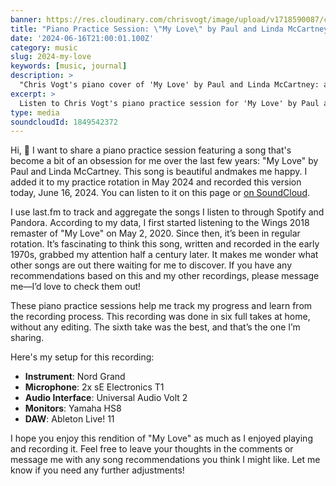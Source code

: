 ```yaml
---
banner: https://res.cloudinary.com/chrisvogt/image/upload/v1718590087/chrisvogt-me/thumbnails/my-love-banner.webp
title: "Piano Practice Session: \"My Love\" by Paul and Linda McCartney"
date: '2024-06-16T21:00:01.100Z'
category: music
slug: 2024-my-love
keywords: [music, journal]
description: >
  "Chris Vogt's piano cover of 'My Love' by Paul and Linda McCartney: a detailed look at his practice session and recording setup."
excerpt: >
  Listen to Chris Vogt's piano practice session for 'My Love' by Paul and Linda McCartney.
type: media
soundcloudId: 1849542372
---
```


Hi, 👋 I want to share a piano practice session featuring a song that's become a bit of an obsession for me over the last few years: "My Love" by Paul and Linda McCartney. This song is beautiful andmakes me happy. I added it to my practice rotation in May 2024 and recorded this version today, June 16, 2024. You can listen to it on this page or [on SoundCloud](https://soundcloud.com/c1v0/my-love?si=14046d3a28a94465a1fc92388bdff4e2&utm_source=clipboard&utm_medium=text&utm_campaign=social_sharing).

I use last.fm to track and aggregate the songs I listen to through Spotify and Pandora. According to my data, I first started listening to the Wings 2018 remaster of "My Love" on May 2, 2020. Since then, it’s been in regular rotation. It’s fascinating to think this song, written and recorded in the early 1970s, grabbed my attention half a century later. It makes me wonder what other songs are out there waiting for me to discover. If you have any recommendations based on this and my other recordings, please message me—I’d love to check them out!

These piano practice sessions help me track my progress and learn from the recording process. This recording was done in six full takes at home, without any editing. The sixth take was the best, and that’s the one I’m sharing.

Here's my setup for this recording:

- **Instrument**: Nord Grand
- **Microphone**: 2x sE Electronics T1
- **Audio Interface**: Universal Audio Volt 2
- **Monitors**: Yamaha HS8
- **DAW**: Ableton Live! 11

I hope you enjoy this rendition of "My Love" as much as I enjoyed playing and recording it. Feel free to leave your thoughts in the comments or message me with any song recommendations you think I might like.
Let me know if you need any further adjustments!